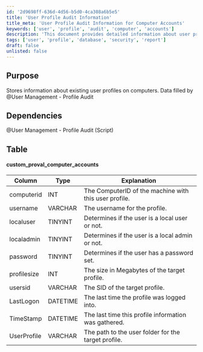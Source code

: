 ```yaml
---
id: '2d9698ff-636d-4d56-b5d0-4ca308a6b5e5'
title: 'User Profile Audit Information'
title_meta: 'User Profile Audit Information for Computer Accounts'
keywords: ['user', 'profile', 'audit', 'computer', 'accounts']
description: 'This document provides detailed information about user profiles on computers, including data storage, dependencies, and the structure of the custom_proval_computer_accounts table. It is designed to assist with the management and auditing of user profiles within an organization.'
tags: ['user', 'profile', 'database', 'security', 'report']
draft: false
unlisted: false
---
```

## Purpose

Stores information about existing user profiles on computers. Data filled by @User Management - Profile Audit

## Dependencies

@User Management - Profile Audit (Script)

## Table

#### custom_proval_computer_accounts

| Column       | Type     | Explanation                                         |
|--------------|----------|-----------------------------------------------------|
| computerid   | INT      | The ComputerID of the machine with this user profile. |
| username     | VARCHAR  | The username for the profile.                       |
| localuser    | TINYINT  | Determines if the user is a local user or not.     |
| localadmin   | TINYINT  | Determines if the user is a local admin or not.    |
| password     | TINYINT  | Determines if the user has a password set.         |
| profilesize  | INT      | The size in Megabytes of the target profile.       |
| usersid      | VARCHAR  | The SID of the target profile.                      |
| LastLogon    | DATETIME | The last time the profile was logged into.         |
| TimeStamp    | DATETIME | The last time this profile information was gathered.|
| UserProfile   | VARCHAR  | The path to the user folder for the target profile. |











